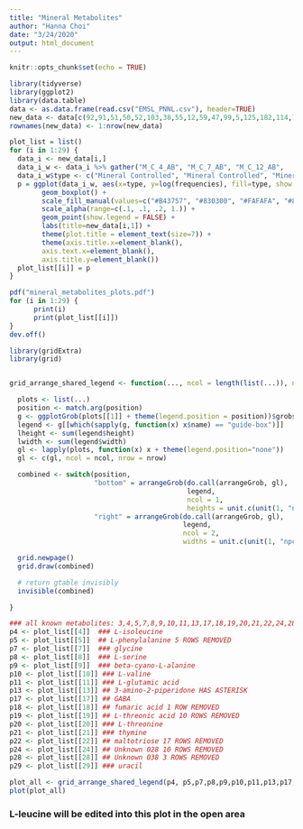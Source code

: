 ```yaml
---
title: "Mineral Metabolites"
author: "Hanna Choi"
date: "3/24/2020"
output: html_document
---
```


```r
knitr::opts_chunk$set(echo = TRUE)
```
```r
library(tidyverse)
library(ggplot2)
library(data.table)
data <- as.data.frame(read.csv("EMSL_PNNL.csv"), header=TRUE)
new_data <- data[c(92,91,51,50,52,103,38,55,12,59,47,99,5,125,182,114,7,27,56,57,76,62,132,111,106,173,201,121,81),]
rownames(new_data) <- 1:nrow(new_data)
```
```r
plot_list = list()
for (i in 1:29) {
  data_i <- new_data[i,]
  data_i_w <- data_i %>% gather("M_C_4_AB",	"M_C_7_AB",	"M_C_12_AB",	"M_C_14_AB",	"M_C_19_AB",	"M_C_30_AB",	"M_H_2_AB",	"M_H_2B",	"M_H_4_AB",	"M_H_11_AB",	"M_H_17_AB",	"M_H_26_AB",	"M_H_28_AB",	"M_H_30_AB",	"M_H_32_AB",	"M_H_34_AB",	"O_C_4_AB",	"O_C_12_AB",	"O_C_14_AB",	"O_C_19_AB",	"O_C_27_AB",	"O_C_34_AB",	"O_H_2_AB",	"O_H_4_AB",	"O_H_11_AB",	"O_H_17_AB",	"O_H_32_AB", key="type", value="frequencies")
  data_i_w$type <- c("Mineral Controlled", "Mineral Controlled", "Mineral Controlled", "Mineral Controlled", "Mineral Controlled", "Mineral Controlled", "Mineral Heated", "Mineral Heated", "Mineral Heated", "Mineral Heated", "Mineral Heated", "Mineral Heated", "Mineral Heated", "Mineral Heated", "Mineral Heated", "Mineral Heated", "Organic Controlled", "Organic Controlled", "Organic Controlled", "Organic Controlled", "Organic Controlled", "Organic Controlled", "Organic Heated", "Organic Heated", "Organic Heated", "Organic Heated", "Organic Heated")
  p = ggplot(data_i_w, aes(x=type, y=log(frequencies), fill=type, show.legend=FALSE)) +
        geom_boxplot() +
        scale_fill_manual(values=c("#B43757", "#830300", "#FAFAFA", "#808080")) +
        scale_alpha(range=c(.1, .1, .2, 1.)) +
        geom_point(show.legend = FALSE) +
        labs(title=new_data[i,1]) +
        theme(plot.title = element_text(size=7)) +
        theme(axis.title.x=element_blank(),
        axis.text.x=element_blank(), 
        axis.title.y=element_blank())
  plot_list[[i]] = p
}
```
```r
pdf("mineral_metabolites_plots.pdf")
for (i in 1:29) {
      print(i)
      print(plot_list[[i]])
}
dev.off()
```

```r
library(gridExtra)
library(grid)


grid_arrange_shared_legend <- function(..., ncol = length(list(...)), nrow = 1, position = c("bottom", "right")) {

  plots <- list(...)
  position <- match.arg(position)
  g <- ggplotGrob(plots[[1]] + theme(legend.position = position))$grobs
  legend <- g[[which(sapply(g, function(x) x$name) == "guide-box")]]
  lheight <- sum(legend$height)
  lwidth <- sum(legend$width)
  gl <- lapply(plots, function(x) x + theme(legend.position="none"))
  gl <- c(gl, ncol = ncol, nrow = nrow)

  combined <- switch(position,
                     "bottom" = arrangeGrob(do.call(arrangeGrob, gl),
                                            legend,
                                            ncol = 1,
                                            heights = unit.c(unit(1, "npc") - lheight, lheight)),
                     "right" = arrangeGrob(do.call(arrangeGrob, gl),
                                           legend,
                                           ncol = 2,
                                           widths = unit.c(unit(1, "npc") - lwidth, lwidth)))

  grid.newpage()
  grid.draw(combined)

  # return gtable invisibly
  invisible(combined)

}

```
```r
### all known metabolites: 3,4,5,7,8,9,10,11,13,17,18,19,20,21,22,24,28,29
p4 <- plot_list[[4]]  ### L-isoleucine
p5 <- plot_list[[5]]  ## L-phenylalanine 5 ROWS REMOVED
p7 <- plot_list[[7]]  ### glycine
p8 <- plot_list[[8]]  ### L-serine
p9 <- plot_list[[9]]  ### beta-cyano-L-alanine
p10 <- plot_list[[10]] ### L-valine 
p11 <- plot_list[[11]] ### L-glutamic acid
p13 <- plot_list[[13]] ## 3-amino-2-piperidone HAS ASTERISK
p17 <- plot_list[[17]] ## GABA
p18 <- plot_list[[18]] ## fumaric acid 1 ROW REMOVED
p19 <- plot_list[[19]] ## L-threonic acid 10 ROWS REMOVED
p20 <- plot_list[[20]] ### L-threonine
p21 <- plot_list[[21]] ### thymine
p22 <- plot_list[[22]] ## maltotriose 17 ROWS REMOVED
p24 <- plot_list[[24]] ## Unknown 028 10 ROWS REMOVED
p28 <- plot_list[[28]] ## Unknown 038 3 ROWS REMOVED
p29 <- plot_list[[29]] ### uracil

plot_all <- grid_arrange_shared_legend(p4, p5,p7,p8,p9,p10,p11,p13,p17,p18,p19,p20,p21,p22,p29, ncol = 6, nrow = 4)
plot(plot_all)
```
### L-leucine will be edited into this plot in the open area



